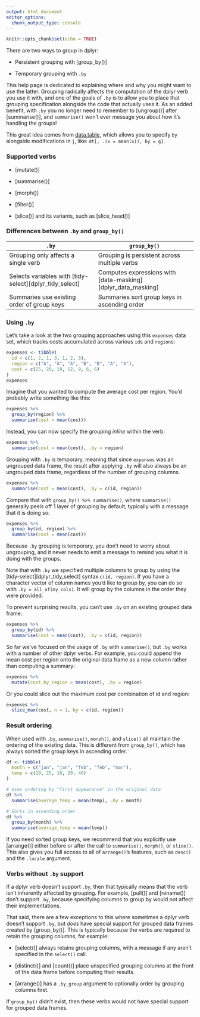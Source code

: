 ```yaml
---
output: html_document
editor_options: 
  chunk_output_type: console
---
```


```r
knitr::opts_chunk$set(echo = TRUE)
```

There are two ways to group in dplyr:

-   Persistent grouping with [group_by()]

-   Temporary grouping with `.by`

This help page is dedicated to explaining where and why you might want to use the latter.
Grouping radically affects the computation of the dplyr verb you use it with, and one of the goals of `.by` is to allow you to place that grouping specification alongside the code that actually uses it.
As an added benefit, with `.by` you no longer need to remember to [ungroup()] after [summarise()], and `summarise()` won't ever message you about how it's handling the groups!

This great idea comes from [data.table](https://CRAN.R-project.org/package=data.table), which allows you to specify `by` alongside modifications in `j`, like: `dt[, .(x = mean(x)), by = g]`.

### Supported verbs

-   [mutate()]

-   [summarise()]

-   [morph()]

-   [filter()]

-   [slice()] and its variants, such as [slice_head()]

### Differences between `.by` and `group_by()`

| `.by`                                                   | `group_by()`                                                 |
|---------------------------------------------------------|--------------------------------------------------------------|
| Grouping only affects a single verb                     | Grouping is persistent across multiple verbs                 |
| Selects variables with [tidy-select][dplyr_tidy_select] | Computes expressions with [data-masking][dplyr_data_masking] |
| Summaries use existing order of group keys              | Summaries sort group keys in ascending order                 |

### Using `.by`

Let's take a look at the two grouping approaches using this `expenses` data set, which tracks costs accumulated across various `id`s and `region`s:

```r
expenses <- tibble(
  id = c(1, 2, 1, 3, 1, 2, 3),
  region = c("A", "A", "A", "B", "B", "A", "A"),
  cost = c(25, 20, 19, 12, 9, 6, 6)
)
expenses
```

Imagine that you wanted to compute the average cost per region.
You'd probably write something like this:

```r
expenses %>%
  group_by(region) %>%
  summarise(cost = mean(cost))
```

Instead, you can now specify the grouping *inline* within the verb:

```r
expenses %>%
  summarise(cost = mean(cost), .by = region)
```

Grouping with `.by` is temporary, meaning that since `expenses` was an ungrouped data frame, the result after applying `.by` will also always be an ungrouped data frame, regardless of the number of grouping columns.

```r
expenses %>%
  summarise(cost = mean(cost), .by = c(id, region))
```

Compare that with `group_by() %>% summarise()`, where `summarise()` generally peels off 1 layer of grouping by default, typically with a message that it is doing so:

```r
expenses %>%
  group_by(id, region) %>%
  summarise(cost = mean(cost))
```

Because `.by` grouping is temporary, you don't need to worry about ungrouping, and it never needs to emit a message to remind you what it is doing with the groups.

Note that with `.by` we specified multiple columns to group by using the [tidy-select][dplyr_tidy_select] syntax `c(id, region)`.
If you have a character vector of column names you'd like to group by, you can do so with `.by = all_of(my_cols)`.
It will group by the columns in the order they were provided.

To prevent surprising results, you can't use `.by` on an existing grouped data frame:

```r
expenses %>% 
  group_by(id) %>%
  summarise(cost = mean(cost), .by = c(id, region))
```

So far we've focused on the usage of `.by` with `summarise()`, but `.by` works with a number of other dplyr verbs.
For example, you could append the mean cost per region onto the original data frame as a new column rather than computing a summary:

```r
expenses %>%
  mutate(cost_by_region = mean(cost), .by = region)
```

Or you could slice out the maximum cost per combination of id and region:

```r
expenses %>%
  slice_max(cost, n = 1, by = c(id, region))
```

### Result ordering

When used with `.by`, `summarise()`, `morph()`, and `slice()` all maintain the ordering of the existing data.
This is different from `group_by()`, which has always sorted the group keys in ascending order.

```r
df <- tibble(
  month = c("jan", "jan", "feb", "feb", "mar"),
  temp = c(20, 25, 18, 20, 40)
)

# Uses ordering by "first appearance" in the original data
df %>%
  summarise(average_temp = mean(temp), .by = month)

# Sorts in ascending order
df %>%
  group_by(month) %>%
  summarise(average_temp = mean(temp))
```

If you need sorted group keys, we recommend that you explicitly use [arrange()] either before or after the call to `summarise()`, `morph()`, or `slice()`.
This also gives you full access to all of `arrange()`'s features, such as `desc()` and the `.locale` argument.

### Verbs without `.by` support

If a dplyr verb doesn't support `.by`, then that typically means that the verb isn't inherently affected by grouping.
For example, [pull()] and [rename()] don't support `.by`, because specifying columns to group by would not affect their implementations.

That said, there are a few exceptions to this where sometimes a dplyr verb doesn't support `.by`, but *does* have special support for grouped data frames created by [group_by()].
This is typically because the verbs are required to retain the grouping columns, for example:

-   [select()] always retains grouping columns, with a message if any aren't specified in the `select()` call.

-   [distinct()] and [count()] place unspecified grouping columns at the front of the data frame before computing their results.

-   [arrange()] has a `.by_group` argument to optionally order by grouping columns first.

If `group_by()` didn't exist, then these verbs would not have special support for grouped data frames.
